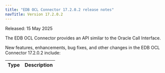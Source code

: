 ```yaml
---
title: "EDB OCL Connector 17.2.0.2 release notes"
navTitle: Version 17.2.0.2
---
```


Released: 15 May 2025

The EDB OCL Connector provides an API similar to the Oracle Call Interface.

New features, enhancements, bug fixes, and other changes in the EDB OCL Connector 17.2.0.2 include:

|    Type     |                         Description                         |
| ----------- | ----------------------------------------------------------- |
